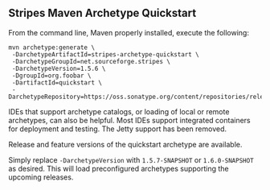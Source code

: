 ==Stripes Maven Archetype Quickstart==

From the command line, Maven properly installed, execute the following:

 <pre>mvn archetype:generate \
 -DarchetypeArtifactId=stripes-archetype-quickstart \
 -DarchetypeGroupId=net.sourceforge.stripes \
 -DarchetypeVersion=1.5.6 \
 -DgroupId=org.foobar \
 -DartifactId=quickstart \
 -DarchetypeRepository=https://oss.sonatype.org/content/repositories/releases</pre>

IDEs that support archetype catalogs, or loading of local or remote archetypes, can also be helpful. Most IDEs support integrated containers for deployment and testing. The Jetty support has been removed.

Release and feature versions of the quickstart archetype are available. 

Simply replace <code>-DarchetypeVersion</code> with <code>1.5.7-SNAPSHOT</code> or <code>1.6.0-SNAPSHOT</code> as desired. This will load preconfigured archetypes supporting the upcoming releases.
